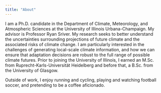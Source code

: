 ```yaml
---
title: "About"
---
```


I am a Ph.D. candidate in the Department of Climate, Meteorology, and Atmospheric Sciences at the University of Illinois Urbana-Champaign. My advisor is Professor Ryan Sriver. My research seeks to better understand the uncertainties surrounding projections of future climate and the associated risks of climate change. I am particularly interested in the challenges of generating local-scale climate information, and how we can ensure that adaptation decisions are robust to the full range of possible climate futures. Prior to joining the University of Illinois, I earned an M.Sc. from Ruprecht-Karls-Universität Heidelberg and before that, a B.Sc. from the University of Glasgow.

Outside of work, I enjoy running and cycling, playing and watching football soccer, and pretending to be a coffee aficionado.
